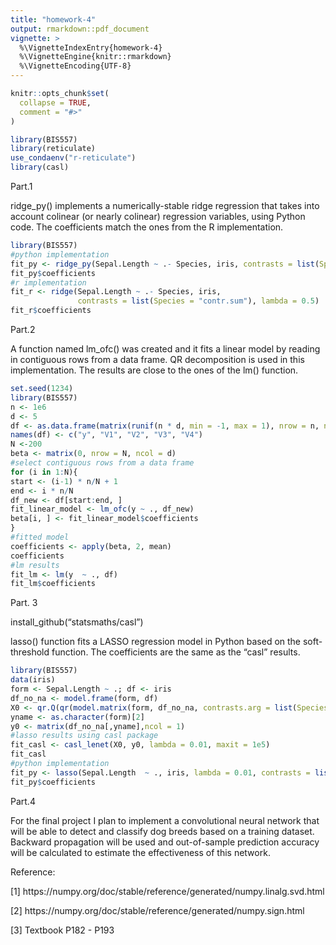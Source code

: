 ```yaml
---
title: "homework-4"
output: rmarkdown::pdf_document
vignette: >
  %\VignetteIndexEntry{homework-4}
  %\VignetteEngine{knitr::rmarkdown}
  %\VignetteEncoding{UTF-8}
---
```

```r
knitr::opts_chunk$set(
  collapse = TRUE,
  comment = "#>"
)
```


```r
library(BIS557)
library(reticulate)
use_condaenv("r-reticulate")
library(casl)
```


Part.1

ridge_py() implements a numerically-stable ridge regression that takes into account colinear (or nearly
colinear) regression variables, using Python code. The coefficients match the ones from the R implementation.

```r
library(BIS557)
#python implementation
fit_py <- ridge_py(Sepal.Length ~ .- Species, iris, contrasts = list(Species = "contr.sum"), lambda = 0.5)
fit_py$coefficients
#r implementation
fit_r <- ridge(Sepal.Length ~ .- Species, iris,
               contrasts = list(Species = "contr.sum"), lambda = 0.5)
fit_r$coefficients
```

Part.2

A function named lm_ofc() was created and it fits a linear model by reading in contiguous rows from a data frame. QR decomposition is used in this implementation. The results are close to the ones of the lm() function.

```r
set.seed(1234)
library(BIS557)
n <- 1e6
d <- 5
df <- as.data.frame(matrix(runif(n * d, min = -1, max = 1), nrow = n, ncol = d))
names(df) <- c("y", "V1", "V2", "V3", "V4")
N <-200
beta <- matrix(0, nrow = N, ncol = d)
#select contiguous rows from a data frame
for (i in 1:N){
start <- (i-1) * n/N + 1
end <- i * n/N
df_new <- df[start:end, ]
fit_linear_model <- lm_ofc(y ~ ., df_new)
beta[i, ] <- fit_linear_model$coefficients
}
#fitted model
coefficients <- apply(beta, 2, mean)
coefficients
#lm results
fit_lm <- lm(y  ~ ., df)
fit_lm$coefficients
```

Part. 3

install_github("statsmaths/casl")

lasso() function fits a LASSO regression model in Python based on the soft-threshold function. The coefficients are the same as the "casl" results.

```r
library(BIS557)
data(iris)
form <- Sepal.Length ~ .; df <- iris
df_no_na <- model.frame(form, df)
X0 <- qr.Q(qr(model.matrix(form, df_no_na, contrasts.arg = list(Species = "contr.sum"))))
yname <- as.character(form)[2]
y0 <- matrix(df_no_na[,yname],ncol = 1)
#lasso results using casl package
fit_casl <- casl_lenet(X0, y0, lambda = 0.01, maxit = 1e5)
fit_casl
#python implementation
fit_py <- lasso(Sepal.Length  ~ ., iris, lambda = 0.01, contrasts = list(Species = "contr.sum"))
fit_py$coefficients
```

Part.4

For the final project I plan to implement a convolutional neural network that will be able to detect and classify dog breeds based on a training dataset. Backward propagation will be used and out-of-sample prediction accuracy will be calculated to estimate the effectiveness of this network.


Reference:

[1] https://numpy.org/doc/stable/reference/generated/numpy.linalg.svd.html

[2] https://numpy.org/doc/stable/reference/generated/numpy.sign.html

[3] Textbook P182 - P193
